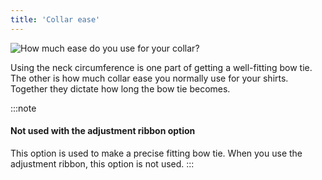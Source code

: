 ```yaml
---
title: 'Collar ease'
---
```


![How much ease do you use for your collar?](collarease.svg)

Using the neck circumference is one part of getting a well-fitting bow tie. The other is how much collar ease you
normally use for your shirts. Together they dictate how long the bow tie becomes.

:::note

#### Not used with the adjustment ribbon option

This option is used to make a precise fitting bow tie. When you use the adjustment ribbon, this option is not used.
:::
